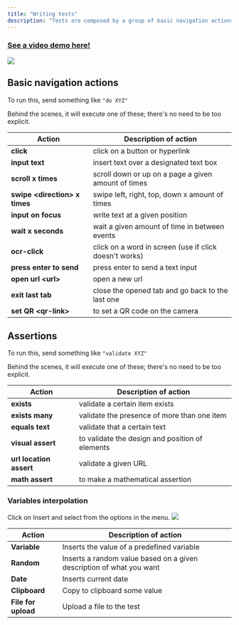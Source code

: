 ```yaml
---
title: "Writing tests"
description: "Tests are composed by a group of basic navigation actions and assertions."
---
```


### [See a video demo here!](https://www.loom.com/share/c0123fce6a254deba96ca14be243cc95?sid=b47d4824-9844-4364-9197-ca4d41490d47)

![](/images/Screenshot2025-02-16at7.08.38PM.png)

## Basic navigation actions

To run this, send something like `"do XYZ"`

Behind the scenes, it will execute one of these; there's no need to be too explicit.

| Action                         | **Description of action**                              |
| ------------------------------ | ------------------------------------------------------ |
| **click**                      | click on a button or hyperlink                         |
| **input text**                 | insert text over a designated text box                 |
| **scroll** **x times**         | scroll down or up on a page a given amount of times    |
| **swipe \<direction> x times** | swipe left, right, top, down x amount of times         |
| **input on focus**             | write text at a given position                         |
| **wait x seconds**             | wait a given amount of time in between events          |
| **ocr-click**                  | click on a word in screen (use if click doesn't works) |
| **press enter to send**        | press enter to send a text input                       |
| **open url \<url>**            | open a new url                                         |
| **exit last tab**              | close the opened tab and go back to the last one       |
| **set QR \<qr-link>**          | to set a QR code on the camera                         |

## Assertions

To run this, send something like `"validate XYZ"`

Behind the scenes, it will execute one of these; there's no need to be too explicit.

| Action                  | **Description of action**                       |
| ----------------------- | ----------------------------------------------- |
| **exists**              | validate a certain item exists                  |
| **exists many**         | validate the presence of more than one item     |
| **equals text**         | validate that a certain text                    |
| **visual assert**       | to validate the design and position of elements |
| **url location assert** | validate a given URL                            |
| **math assert**         | to make a mathematical assertion                |

### Variables interpolation

Click on Insert and select from the options in the menu. ![](/Screenshot2025-02-16at12.48.09PM.png)

| Action              | Description of action                                                |
| ------------------- | -------------------------------------------------------------------- |
| **Variable**        | Inserts the value of a predefined variable                           |
| **Random**          | Inserts a random value based on a given description of what you want |
| **Date**            | Inserts current date                                                 |
| **Clipboard**       | Copy to clipboard some value                                         |
| **File for upload** | Upload a file to the test                                            |